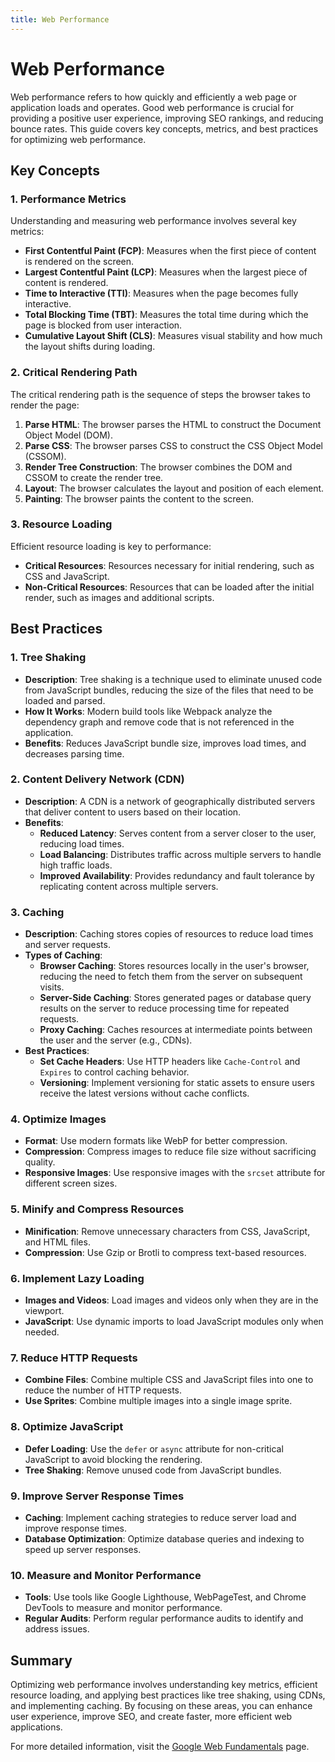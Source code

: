 ```yaml
---
title: Web Performance
---
```


# Web Performance

Web performance refers to how quickly and efficiently a web page or application loads and operates. Good web performance is crucial for providing a positive user experience, improving SEO rankings, and reducing bounce rates. This guide covers key concepts, metrics, and best practices for optimizing web performance.

## Key Concepts

### 1. **Performance Metrics**

Understanding and measuring web performance involves several key metrics:

- **First Contentful Paint (FCP)**: Measures when the first piece of content is rendered on the screen.
- **Largest Contentful Paint (LCP)**: Measures when the largest piece of content is rendered.
- **Time to Interactive (TTI)**: Measures when the page becomes fully interactive.
- **Total Blocking Time (TBT)**: Measures the total time during which the page is blocked from user interaction.
- **Cumulative Layout Shift (CLS)**: Measures visual stability and how much the layout shifts during loading.

### 2. **Critical Rendering Path**

The critical rendering path is the sequence of steps the browser takes to render the page:

1. **Parse HTML**: The browser parses the HTML to construct the Document Object Model (DOM).
2. **Parse CSS**: The browser parses CSS to construct the CSS Object Model (CSSOM).
3. **Render Tree Construction**: The browser combines the DOM and CSSOM to create the render tree.
4. **Layout**: The browser calculates the layout and position of each element.
5. **Painting**: The browser paints the content to the screen.

### 3. **Resource Loading**

Efficient resource loading is key to performance:

- **Critical Resources**: Resources necessary for initial rendering, such as CSS and JavaScript.
- **Non-Critical Resources**: Resources that can be loaded after the initial render, such as images and additional scripts.

## Best Practices

### 1. **Tree Shaking**

- **Description**: Tree shaking is a technique used to eliminate unused code from JavaScript bundles, reducing the size of the files that need to be loaded and parsed.
- **How It Works**: Modern build tools like Webpack analyze the dependency graph and remove code that is not referenced in the application.
- **Benefits**: Reduces JavaScript bundle size, improves load times, and decreases parsing time.

### 2. **Content Delivery Network (CDN)**

- **Description**: A CDN is a network of geographically distributed servers that deliver content to users based on their location.
- **Benefits**:
  - **Reduced Latency**: Serves content from a server closer to the user, reducing load times.
  - **Load Balancing**: Distributes traffic across multiple servers to handle high traffic loads.
  - **Improved Availability**: Provides redundancy and fault tolerance by replicating content across multiple servers.

### 3. **Caching**

- **Description**: Caching stores copies of resources to reduce load times and server requests.
- **Types of Caching**:
  - **Browser Caching**: Stores resources locally in the user's browser, reducing the need to fetch them from the server on subsequent visits.
  - **Server-Side Caching**: Stores generated pages or database query results on the server to reduce processing time for repeated requests.
  - **Proxy Caching**: Caches resources at intermediate points between the user and the server (e.g., CDNs).
- **Best Practices**:
  - **Set Cache Headers**: Use HTTP headers like `Cache-Control` and `Expires` to control caching behavior.
  - **Versioning**: Implement versioning for static assets to ensure users receive the latest versions without cache conflicts.

### 4. **Optimize Images**

- **Format**: Use modern formats like WebP for better compression.
- **Compression**: Compress images to reduce file size without sacrificing quality.
- **Responsive Images**: Use responsive images with the `srcset` attribute for different screen sizes.

### 5. **Minify and Compress Resources**

- **Minification**: Remove unnecessary characters from CSS, JavaScript, and HTML files.
- **Compression**: Use Gzip or Brotli to compress text-based resources.

### 6. **Implement Lazy Loading**

- **Images and Videos**: Load images and videos only when they are in the viewport.
- **JavaScript**: Use dynamic imports to load JavaScript modules only when needed.

### 7. **Reduce HTTP Requests**

- **Combine Files**: Combine multiple CSS and JavaScript files into one to reduce the number of HTTP requests.
- **Use Sprites**: Combine multiple images into a single image sprite.

### 8. **Optimize JavaScript**

- **Defer Loading**: Use the `defer` or `async` attribute for non-critical JavaScript to avoid blocking the rendering.
- **Tree Shaking**: Remove unused code from JavaScript bundles.

### 9. **Improve Server Response Times**

- **Caching**: Implement caching strategies to reduce server load and improve response times.
- **Database Optimization**: Optimize database queries and indexing to speed up server responses.

### 10. **Measure and Monitor Performance**

- **Tools**: Use tools like Google Lighthouse, WebPageTest, and Chrome DevTools to measure and monitor performance.
- **Regular Audits**: Perform regular performance audits to identify and address issues.

## Summary

Optimizing web performance involves understanding key metrics, efficient resource loading, and applying best practices like tree shaking, using CDNs, and implementing caching. By focusing on these areas, you can enhance user experience, improve SEO, and create faster, more efficient web applications.

For more detailed information, visit the [Google Web Fundamentals](https://developers.google.com/web/fundamentals/performance) page.
